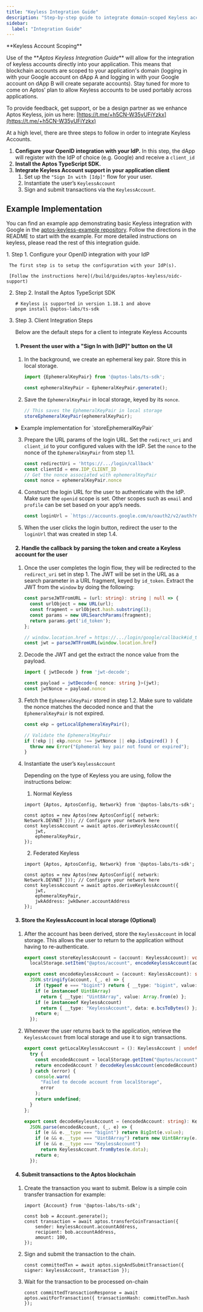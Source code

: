```yaml
---
title: "Keyless Integration Guide"
description: "Step-by-step guide to integrate domain-scoped Keyless accounts directly into your dApp with practical examples."
sidebar:
  label: "Integration Guide"
---
```



<Aside type="note">
  **Keyless Account Scoping**

  Use of the \*\*_Aptos Keyless Integration Guide_\*\* will allow for the integration of keyless accounts directly into your application. This means that blockchain accounts are scoped to your application's domain (logging in with your Google account on dApp A and logging in with your Google account on dApp B will create separate accounts). Stay tuned for more to come on Aptos’ plan to allow Keyless accounts to be used portably across applications.

  To provide feedback, get support, or be a design partner as we enhance Aptos Keyless, join us here: [https://t.me/+h5CN-W35yUFiYzkx](https://t.me/+h5CN-W35yUFiYzkx)
</Aside>

At a high level, there are three steps to follow in order to integrate Keyless Accounts.

1. **Configure your OpenID integration with your IdP.** In this step, the dApp will register with the IdP of choice (e.g. Google) and receive a `client_id`
2. **Install the Aptos TypeScript SDK.**
3. **Integrate Keyless Account support in your application client**
   1. Set up the `"Sign In with [Idp]"` flow for your user.
   2. Instantiate the user’s `KeylessAccount`
   3. Sign and submit transactions via the `KeylessAccount`.

## Example Implementation

You can find an example app demonstrating basic Keyless integration with Google in the [aptos-keyless-example repository](https://github.com/aptos-labs/aptos-keyless-example/). Follow the directions in the README to start with the example. For more detailed instructions on keyless, please read the rest of this integration guide.

<Steps>
  1. Step 1. Configure your OpenID integration with your IdP

     The first step is to setup the configuration with your IdP(s).

     [Follow the instructions here](/build/guides/aptos-keyless/oidc-support)

  2. Step 2. Install the Aptos TypeScript SDK

     ```shellscript
     # Keyless is supported in version 1.18.1 and above
     pnpm install @aptos-labs/ts-sdk
     ```

  3. Step 3. Client Integration Steps

     Below are the default steps for a client to integrate Keyless Accounts

     #### 1. Present the user with a "Sign In with \[IdP]" button on the UI

     1. In the background, we create an ephemeral key pair. Store this in local storage.

        ```typescript
        import {EphemeralKeyPair} from '@aptos-labs/ts-sdk';

        const ephemeralKeyPair = EphemeralKeyPair.generate();
        ```

     2. Save the `EphemeralKeyPair` in local storage, keyed by its `nonce`.

        ```typescript
        // This saves the EphemeralKeyPair in local storage
        storeEphemeralKeyPair(ephemeralKeyPair);
        ```

     <details>
       <summary>Example implementation for `storeEphemeralKeyPair`</summary>

       <Aside type="note">
         This implementation is an example of how to store the `EphemeralKeyPair` in local storage. Different implementations may be used according to your application's needs.
       </Aside>

       ```typescript filename="ephemeral.ts"

       /**
        * Store the ephemeral key pair in localStorage.
        */
       export const storeEphemeralKeyPair = (ekp: EphemeralKeyPair): void =>
         localStorage.setItem("@aptos/ekp", encodeEphemeralKeyPair(ekp));

       /**
        * Retrieve the ephemeral key pair from localStorage if it exists.
        */
       export const getLocalEphemeralKeyPair = (): EphemeralKeyPair | undefined => {
         try {
           const encodedEkp = localStorage.getItem("@aptos/ekp");
           return encodedEkp ? decodeEphemeralKeyPair(encodedEkp) : undefined;
         } catch (error) {
           console.warn(
             "Failed to decode ephemeral key pair from localStorage",
             error
           );
           return undefined;
         }
       };

       /**
        * Stringify the ephemeral key pairs to be stored in localStorage
        */
       export const encodeEphemeralKeyPair = (ekp: EphemeralKeyPair): string =>
         JSON.stringify(ekp, (_, e) => {
           if (typeof e === "bigint") return { __type: "bigint", value: e.toString() };
           if (e instanceof Uint8Array)
             return { __type: "Uint8Array", value: Array.from(e) };
           if (e instanceof EphemeralKeyPair)
             return { __type: "EphemeralKeyPair", data: e.bcsToBytes() };
           return e;
         });

       /**
        * Parse the ephemeral key pairs from a string
        */
       export const decodeEphemeralKeyPair = (encodedEkp: string): EphemeralKeyPair =>
         JSON.parse(encodedEkp, (_, e) => {
           if (e && e.__type === "bigint") return BigInt(e.value);
           if (e && e.__type === "Uint8Array") return new Uint8Array(e.value);
           if (e && e.__type === "EphemeralKeyPair")
             return EphemeralKeyPair.fromBytes(e.data);
           return e;
         });
       ```
     </details>

     3. Prepare the URL params of the login URL. Set the `redirect_uri` and `client_id` to your configured values with the IdP. Set the `nonce` to the nonce of the `EphemeralKeyPair` from step 1.1.

        ```typescript
        const redirectUri = 'https://.../login/callback'
        const clientId = env.IDP_CLIENT_ID
        // Get the nonce associated with ephemeralKeyPair
        const nonce = ephemeralKeyPair.nonce
        ```

     4. Construct the login URL for the user to authenticate with the IdP. Make sure the `openid` scope is set. Other scopes such as `email` and `profile` can be set based on your app’s needs.

        ```typescript
        const loginUrl = `https://accounts.google.com/o/oauth2/v2/auth?response_type=id_token&scope=openid+email+profile&nonce=${nonce}&redirect_uri=${redirectUri}&client_id=${clientId}`
        ```

     5. When the user clicks the login button, redirect the user to the `loginUrl` that was created in step 1.4.

     #### 2. Handle the callback by parsing the token and create a Keyless account for the user

     1. Once the user completes the login flow, they will be redirected to the `redirect_uri` set in step 1. The JWT will be set in the URL as a search parameter in a URL fragment, keyed by `id_token`. Extract the JWT from the `window` by doing the following:

        ```typescript
        const parseJWTFromURL = (url: string): string | null => {
          const urlObject = new URL(url);
          const fragment = urlObject.hash.substring(1);
          const params = new URLSearchParams(fragment);
          return params.get('id_token');
        };

        // window.location.href = https://.../login/google/callback#id_token=...
        const jwt = parseJWTFromURL(window.location.href)
        ```

     2. Decode the JWT and get the extract the nonce value from the payload.

        ```typescript
        import { jwtDecode } from 'jwt-decode';

        const payload = jwtDecode<{ nonce: string }>(jwt);
        const jwtNonce = payload.nonce
        ```

     3. Fetch the `EphemeralKeyPair` stored in step 1.2. Make sure to validate the nonce matches the decoded nonce and that the `EphemeralKeyPair` is not expired.

        ```typescript
        const ekp = getLocalEphemeralKeyPair();

        // Validate the EphemeralKeyPair
        if (!ekp || ekp.nonce !== jwtNonce || ekp.isExpired() ) {
          throw new Error("Ephemeral key pair not found or expired");
        }
        ```

     4. Instantiate the user’s `KeylessAccount`

        Depending on the type of Keyless you are using, follow the instructions below:

        1. Normal Keyless

        ```tsx
        import {Aptos, AptosConfig, Network} from '@aptos-labs/ts-sdk';

        const aptos = new Aptos(new AptosConfig({ network: Network.DEVNET })); // Configure your network here
        const keylessAccount = await aptos.deriveKeylessAccount({
            jwt,
            ephemeralKeyPair,
        });
        ```

        2. Federated Keyless

        ```tsx
        import {Aptos, AptosConfig, Network} from '@aptos-labs/ts-sdk';

        const aptos = new Aptos(new AptosConfig({ network: Network.DEVNET })); // Configure your network here
        const keylessAccount = await aptos.deriveKeylessAccount({
            jwt,
            ephemeralKeyPair,
            jwkAddress: jwkOwner.accountAddress
        });
        ```

     #### 3. Store the KeylessAccount in local storage (Optional)

     1. After the account has been derived, store the `KeylessAccount` in local storage. This allows the user to return to the application without having to re-authenticate.

        ```typescript filename="keyless.ts"
        export const storeKeylessAccount = (account: KeylessAccount): void =>
          localStorage.setItem("@aptos/account", encodeKeylessAccount(account));

        export const encodeKeylessAccount = (account: KeylessAccount): string =>
          JSON.stringify(account, (_, e) => {
            if (typeof e === "bigint") return { __type: "bigint", value: e.toString() };
            if (e instanceof Uint8Array)
              return { __type: "Uint8Array", value: Array.from(e) };
            if (e instanceof KeylessAccount)
              return { __type: "KeylessAccount", data: e.bcsToBytes() };
            return e;
          });
        ```

     2. Whenever the user returns back to the application, retrieve the `KeylessAccount` from local storage and use it to sign transactions.

        ```typescript filename="keyless.ts"
        export const getLocalKeylessAccount = (): KeylessAccount | undefined => {
          try {
            const encodedAccount = localStorage.getItem("@aptos/account");
            return encodedAccount ? decodeKeylessAccount(encodedAccount) : undefined;
          } catch (error) {
            console.warn(
              "Failed to decode account from localStorage",
              error
            );
            return undefined;
          }
        };

        export const decodeKeylessAccount = (encodedAccount: string): KeylessAccount =>
          JSON.parse(encodedAccount, (_, e) => {
            if (e && e.__type === "bigint") return BigInt(e.value);
            if (e && e.__type === "Uint8Array") return new Uint8Array(e.value);
            if (e && e.__type === "KeylessAccount")
              return KeylessAccount.fromBytes(e.data);
            return e;
          });
        ```

     #### 4. Submit transactions to the Aptos blockchain

     1. Create the transaction you want to submit.  Below is a simple coin transfer transaction for example:

        ```tsx
        import {Account} from '@aptos-labs/ts-sdk';

        const bob = Account.generate();
        const transaction = await aptos.transferCoinTransaction({
            sender: keylessAccount.accountAddress,
            recipient: bob.accountAddress,
            amount: 100,
        });
        ```

     2. Sign and submit the transaction to the chain.

        ```tsx
        const committedTxn = await aptos.signAndSubmitTransaction({ signer: keylessAccount, transaction });
        ```

     3. Wait for the transaction to be processed on-chain

        ```tsx
        const committedTransactionResponse = await aptos.waitForTransaction({ transactionHash: committedTxn.hash });
        ```
</Steps>
